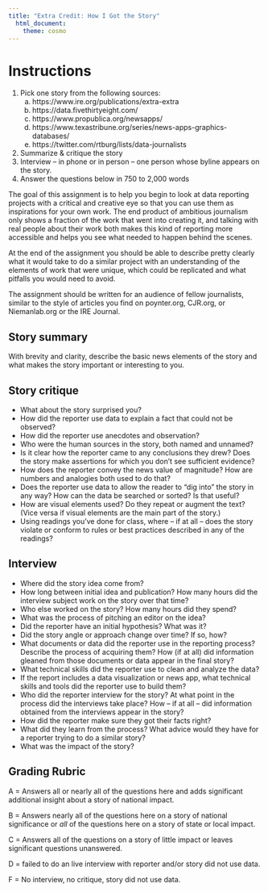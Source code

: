 ```yaml
---
title: "Extra Credit: How I Got the Story"
  html_document:
    theme: cosmo
---
```


# Instructions

1. Pick one story from the following sources:
    a. https://www.ire.org/publications/extra-extra
    b. https://data.fivethirtyeight.com/
    c. https://www.propublica.org/newsapps/
    d. https://www.texastribune.org/series/news-apps-graphics-databases/
    e. https://twitter.com/rtburg/lists/data-journalists
2. Summarize & critique the story
3. Interview -- in phone or in person -- one person whose byline appears on the story.
4. Answer the questions below in 750 to 2,000 words

The goal of this assignment is to help you begin to look at data reporting projects with a critical and creative eye so that you can use them as inspirations for your own work. The end product of ambitious journalism only shows a fraction of the work that went into creating it, and talking with real people about their work both makes this kind of reporting more accessible and helps you see what needed to happen behind the scenes.

At the end of the assignment you should be able to describe pretty clearly what it would take to do a similar project with an understanding of the elements of work that were unique, which could be replicated and what pitfalls you would need to avoid.

The assignment should be written for an audience of fellow journalists, similar to the style of articles you find on poynter.org, CJR.org, or Niemanlab.org or the IRE Journal.


## Story summary

With brevity and clarity, describe the basic news elements of the story and what makes the story important or interesting to you.


## Story critique

* What about the story surprised you?
* How did the reporter use data to explain a fact that could not be observed?
* How did the reporter use anecdotes and observation?
* Who were the human sources in the story, both named and unnamed?
* Is it clear how the reporter came to any conclusions they drew? Does the story make assertions for which you don’t see sufficient evidence?
* How does the reporter convey the news value of magnitude? How are numbers and analogies both used to do that?
* Does the reporter use data to allow the reader to “dig into” the story in any way? How can the data be searched or sorted? Is that useful?
* How are visual elements used? Do they repeat or augment the text? (Vice versa if visual elements are the main part of the story.)
* Using readings you’ve done for class, where -- if at all -- does the story violate or conform to rules or best practices described in any of the readings? 

## Interview

* Where did the story idea come from?
* How long between initial idea and publication? How many hours did the interview subject work on the story over that time?
* Who else worked on the story? How many hours did they spend?
* What was the process of pitching an editor on the idea?
* Did the reporter have an initial hypothesis? What was it?
* Did the story angle or approach change over time? If so, how?
* What documents or data did the reporter use in the reporting process? Describe the process of acquiring them? How (if at all) did information gleaned from those documents or data appear in the final story?
* What technical skills did the reporter use to clean and analyze the data?
* If the report includes a data visualization or news app, what technical skills and tools did the reporter use to build them?
* Who did the reporter interview for the story? At what point in the process did the interviews take place? How -- if at all -- did information obtained from the interviews appear in the story?
* How did the reporter make sure they got their facts right?
* What did they learn from the process? What advice would they have for a reporter trying to do a similar story?
* What was the impact of the story?

## Grading Rubric

A = Answers all or nearly all of the questions here and adds significant additional insight about a story of national impact.

B = Answers nearly all of the questions here on a story of national significance or *all* of the questions here on a story of state or local impact.

C = Answers all of the questions on a story of little impact or leaves significant questions unanswered.

D = failed to do an live interview with reporter and/or story did not use data.

F = No interview, no critique, story did not use data.